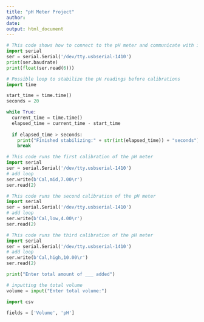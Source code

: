 ```yaml
---
title: "pH Meter Project"
author:
date: 
output: html_document
---
```



```python
# This code shows how to connect to the pH meter and communicate with it
import serial
ser = serial.Serial('/dev/tty.usbserial-1410')
print(ser.baudrate)
print(float(ser.read(6)))
```

```python
# Possible loop to stabilize the pH readings before calibrations
import time

start_time = time.time()
seconds = 20

while True:
  current_time = time.time()
  elapsed_time = current_time - start_time
  
  if elapsed_time > seconds:
    print("Finished stabilizing:" + str(int(elapsed_time)) + "seconds")
    break
```


```python
# This code runs the first calibration of the pH meter
import serial
ser = serial.Serial('/dev/tty.usbserial-1410')
# add loop
ser.write(b'Cal,mid,7.00\r')
ser.read(2)
```

```python
# This code runs the second calibration of the pH meter
import serial
ser = serial.Serial('/dev/tty.usbserial-1410')
# add loop
ser.write(b'Cal,low,4.00\r')
ser.read(2)
```

```python
# This code runs the third calibration of the pH meter
import serial
ser = serial.Serial('/dev/tty.usbserial-1410')
# add loop
ser.write(b'Cal,high,10.00\r')
ser.read(2)
```

```python
print("Enter total amount of ___ added")

# inputting the total volume
volume = input("Enter total volume:")


```

```python
import csv

fields = ['Volume', 'pH']

```

